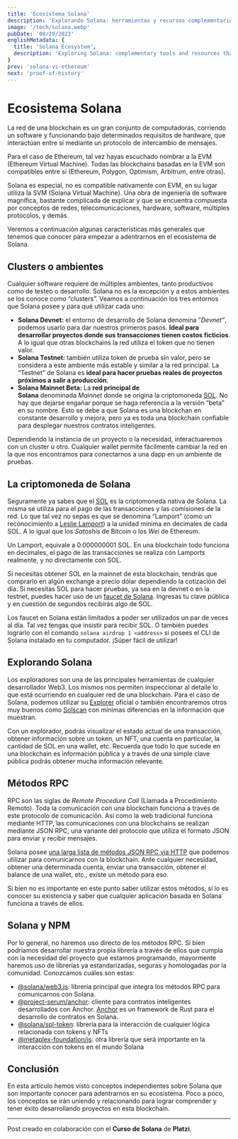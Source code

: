 ```yaml
---
title: 'Ecosistema Solana'
description: 'Explorando Solana: herramientas y recursos complementarios que debes conocer como desarrollador para desplegar contratos inteligentes sobre esta blockchain.'
image: '/tech/solana.webp'
pubDate: '08/29/2023'
englishMetadata: {
  title: 'Solana Ecosystem',
  description: 'Exploring Solana: complementary tools and resources that you should know as a developer to deploy smart contracts on this blockchain.'
}
prev: 'solana-vs-ethereum'
next: 'proof-of-history'
---
```


# Ecosistema Solana

La red de una blockchain es un gran conjunto de computadoras, corriendo un software y funcionando bajo determinados requisitos de hardware, que interactúan
entre sí mediante un protocolo de intercambio de mensajes.

Para el caso de Ethereum, tal vez hayas escuchado nombrar a la EVM (Ethereum Virtual Machine). Todas las blockchains basadas en la EVM son compatibles entre
sí (Ethereum, Polygon, Optimism, Arbitrum, entre otras).

Solana es especial, no es compatible nativamente con EVM, en su lugar utiliza la SVM (Solana Virtual Machine). Una obra de ingeniería de software magnífica,
bastante complicada de explicar y que se encuentra compuesta por conceptos de redes, telecomunicaciones, hardware, software, múltiples protocolos, y demás.

Veremos a continuación algunas características más generales que tenemos que conocer para empezar a adentrarnos en el ecosistema de Solana.

## Clusters o ambientes

Cualquier software requiere de múltiples ambientes, tanto productivos como de testeo o desarrollo. Solana no es la excepción y a estos ambientes se los conoce
como “clusters”. Veamos a continuación los tres entornos que Solana posee y para qué utilizar cada uno:

- **Solana Devnet:** el entorno de desarrollo de Solana denomina ”*Devnet”*, podemos usarlo para dar nuestros primeros pasos. **Ideal para desarrollar proyectos
donde sus transacciones tienen costos ficticios**. A lo igual que otras blockchains la red utiliza el token que no tienen valor.
- **Solana Testnet:** también utiliza token de prueba sin valor, pero se considera a este ambiente más estable y similar a la red principal. La “Testnet” de
Solana es **ideal para hacer pruebas reales de proyectos próximos a salir a producción**.
- **Solana Mainnet Beta:** La **red principal de Solana** denominada *Mainnet* donde se origina la criptomoneda
[SOL](https://coinmarketcap.com/es/currencies/solana/). No hay que dejarse engañar porque se haga referencia a la versión “beta” en su nombre. Esto se debe
a que Solana es una blockchan en constante desarrollo y mejora, pero ya es toda una blockchain confiable para desplegar nuestros contratos inteligentes.

Dependiendo la instancia de un proyecto o la necesidad, interactuaremos con un cluster u otro. Cualquier wallet permite fácilmente cambiar la red en la que
nos encontramos para conectarnos a una dapp en un ambiente de pruebas.

## La criptomoneda de Solana

Seguramente ya sabes que el [SOL](https://coinmarketcap.com/es/currencies/solana/) es la criptomoneda nativa de Solana. La misma se utiliza para el pago de
las transacciones y las comisiones de la red. Lo que tal vez no sepas es que se denomina “Lamport” (como un reconocimiento a [Leslie Lamport](https://es.wikipedia.org/wiki/Leslie_Lamport)) a la unidad mínima en decimales de cada SOL. A lo igual que los *Satoshis* de Bitcoin o los *Wei* de Ethereum.

Un Lamport, equivale a 0.000000001 SOL. En una blockchain todo funciona en decimales, el pago de las transacciones se realiza con Lamports realmente, y no
directamente con SOL.

Si necesitas obtener SOL en la mainnet de esta blockchain, tendrás que comprarlo en algún exchange a precio dólar dependiendo la cotización del día. Si
necesitas SOL para hacer pruebas, ya sea en la devnet o en la testnet, puedes hacer uso de un [faucet de Solana](https://solfaucet.com/). Ingresas tu clave
pública y en cuestión de segundos recibirás algo de SOL.

Los faucet en Solana están limitados a poder ser utilizados un par de veces al día. Tal vez tengas que insistir para recibir SOL. O también puedes lograrlo
con el comando `solana airdrop 1 <address>` si posees el CLI de Solana instalado en tu computador. ¡Súper fácil de utilizar!

## Explorando Solana

Los exploradores son una de las principales herramientas de cualquier desarrollador Web3. Los mismos nos permiten inspeccionar al detalle lo que está ocurriendo
en cualquier red de una blockchain. Para el caso de Solana, podemos utilizar su [Explorer](https://explorer.solana.com/) oficial o también encontraremos otros
muy buenos como [Solscan](https://solscan.io/) con mínimas diferencias en la información que muestran.

Con un explorador, podrás visualizar el estado actual de una transacción, obtener información sobre un token, un NFT, una cuenta en particular, la cantidad
de SOL en una wallet, etc. Recuerda que todo lo que sucede en una blockchain es información pública y a través de una simple clave pública podrás obtener
mucha información relevante.

## Métodos RPC

RPC son las siglas de *Remote Procedure Call* (Llamada a Procedimiento Remoto). Toda la comunicación con una blockchain funciona a través de este protocolo
de comunicación. Así como la web tradicional funciona mediante HTTP, las comunicaciones con una blockchains se realizan mediante JSON RPC, una variante del
protocolo que utiliza el formato JSON para enviar y recibir mensajes.

Solana posee [una larga lista de métodos JSON RPC vía HTTP](https://docs.solana.com/es/api/http) que podemos utilizar para comunicarnos con la blockchain. Ante
cualquier necesidad, obtener una determinada cuenta, enviar una transacción, obtener el balance de una wallet, etc., existe un método para eso.

Si bien no es importante en este punto saber utilizar estos métodos, sí lo es conocer su existencia y saber que cualquier aplicación basada en Solana funciona
a través de ellos.

## Solana y NPM

Por lo general, no haremos uso directo de los métodos RPC. Si bien podríamos desarrollar nuestra propia librería a través de ellos que cumpla con la necesidad
del proyecto que estamos programando, mayormente haremos uso de librerías ya estandarizadas, seguras y homologadas por la comunidad. Conozcamos cuáles son estas:

- [@solana/web3.js](https://www.npmjs.com/package/@solana/web3.js): librería principal que integra los métodos RPC para comunicarnos con Solana.
- [@project-serum/anchor](https://www.npmjs.com/package/@project-serum/anchor): cliente para contratos inteligentes desarrollados con Anchor. [Anchor](https://www.anchor-lang.com/) es un framework de Rust para el desarrollo de contratos en Solana.
- [@solana/spl-token](https://www.npmjs.com/package/@solana/spl-token): librería para la interacción de cualquier lógica relacionada con tokens y NFTs
- [@metaplex-foundation/js](https://www.npmjs.com/package/@metaplex-foundation/js): otra librería que será importante en la interacción con tokens en el mundo Solana

## Conclusión

En esta artículo hemos visto conceptos independientes sobre Solana que son importante conocer para adentrarnos en su ecosistema. Poco a poco, los conceptos
se irán uniendo y relacionando para lograr comprender y tener éxito desarrollando proyectos en esta blockchain.

---
Post creado en colaboración con el **Curso de Solana** de **Platzi**.
